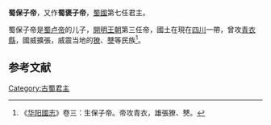 '''蜀保子帝'''，又作'''蜀褒子帝'''，[[古蜀|蜀國]]第七任君主。

蜀保子帝是[[蜀卢帝|蜀卢帝]]的儿子，[[開明_(蜀国)|開明王朝]]第三任帝，國土在現在[[四川|四川]]一帶，曾攻[[青衣縣|青衣縣]]，國威擴張，威震当地的[[獠|獠]]、[[僰|僰]]等民族<ref>《[[华阳國志|华阳國志]]》卷三：生保子帝。帝攻青衣，雄張獠、僰。</ref>。

{{start box}}
{{s-before|[[蜀卢帝|蜀卢帝]]}}
{{s-title|[[古蜀|蜀國]]君主}}
{{s-after|九世[[开明尚|开明尚]]}}
{{end box}}

==参考文献==
<div class="references-small">
<references></references>
</div>
[[Category:古蜀君主|Category:古蜀君主]]